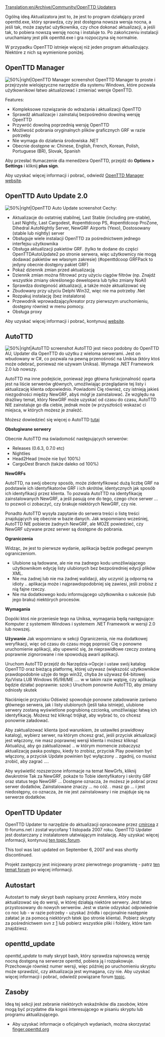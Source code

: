 [[Translation:en/Archive/Community/OpenTTD Updaters]]

Ogólną ideą Aktualizatora jest to, że jest to program działający przed openttd.exe, który sprawdza, czy jest dostępna nowsza wersja nocna, a jeśli tak, może zapytać użytkownika, czy chce dokonać aktualizacji, a jeśli tak, to pobiera nowszą wersję nocną i instaluje to. Po zakończeniu instalacji uruchamiany jest plik openttd.exe i gra rozpoczyna się normalnie.

W przypadku OpenTTD istnieje więcej niż jeden program aktualizujący. Niektóre z nich są wymienione poniżej.

== OpenTTD Manager ==
[[File:en/Archive/Community/Openttd manager 103.png|thumb|alt=OpenTTD Manager|50%|right|OpenTTD Manager screenshot]]
OpenTTD Manager to proste i przejrzyste wielojęzyczne narzędzie dla systemu Windows, które pozwala użytkownikowi łatwo aktualizować i zmieniać wersje OpenTTD.

Features:
* Kompleksowe rozwiązanie do wdrażania i aktualizacji OpenTTD
* Sprawdź aktualizacje i zainstaluj bezpośrednio dowolną wersję OpenTTD
* Przywróć dowolną poprzednią wersję OpenTTD
* Możliwość pobrania oryginalnych plików graficznych GRF w razie potrzeby
* Nie wymaga do działania środowiska .NET
* Obecnie dostępne w: Chinese, English, French, Korean, Polish, Portuguese (BR), Slovak, Spanish

Aby przesłać tłumaczenie dla menedżera OpenTTD, przejdź do '''Options > Settings''' i kliknij '''plus sign'''.

Aby uzyskać więcej informacji i pobrać, odwiedź [http://www.andreszsogon.com/openttd-manager/ OpenTTD Manager website].

== OpenTTD Auto Update 2.0 ==
[[File:en/Archive/Community/Ottd auto update 20a1.png|thumb|alt=OpenTTD Auto Update|50%|right|OpenTTD Auto Update screenshot]] 
Cechy:
* Aktualizacje do ostatniej stabilnej, Last Stable (including pre-stable), Last Nightly, Last Cargodest, #openttdcoop PS, #openttdcoop ProZone, Dihedral AutoNightly Server, NewGRF Airports (Yexo), Dostosowany (stable lub nightly) server
* Obsługuje wiele instalacji OpenTTD za pośrednictwem jednego interfejsu użytkownika
* Obsługa aktualizacji pakietów GRF. (tylko te dodane do części OpenTTDAutoUpdate2 po stronie serwera, więc użytkownicy nie mogą dodawać pakietów we własnym zakresie) (#openttdcoop GRFPack to jedyny obecnie dostępny pakiet GRF)
* Pokaż dziennik zmian przed aktualizacją
* Dziennik zmian można filtrować przy użyciu ciągów filtrów (np. Znajdź wszystkie zmiany określonego dewelopera lub tylko zmiany NoAI)
* Sprawdza dostępność aktualizacji, a także może aktualizować się
* Zbudowany przy użyciu Delphi Win32, więc nie ma potrzeby .Net
* Rozpakuj instalację (bez instalatora)
* Przewodnik wprowadzający/kreator przy pierwszym uruchomieniu, dostępny również w menu pomocy.
* Obsługa proxy

Aby uzyskać więcej informacji i pobrać, kontynuuj [http://ottdau.junctioneer.net/ website].

== AutoTTD ==
[[File:en/Archive/Community/Autottd.png|thumb|alt=AutoTTD|50%|right|AutoTTD screenshot]] 
AutoTTD jest nieco podobny do OpenTTD AU, Updater dla OpenTTD do użytku z wieloma serwerami. Jest on wbudowany w C#, co pozwala na pewną przenośność na Uniksa (który ktoś może odebrać, ponieważ nie używam Uniksa). Wymaga .NET Framework 2.0 lub nowszy.

AutoTTD ma inne podejście, ponieważ jego główna funkcjonalność oparta jest na liście serwerów głównych, umożliwiając przeglądanie tej listy i aktualizację klienta odpowiednio. Powiadomi Cię również, czy istnieją jakieś niezgodności między NewGRF, abyś mógł je zainstalować. Ze względu na drażliwy temat, który NewGRF może uzyskać od czasu do czasu, AutoTTD NIE zainstaluje go dla ciebie, jednak może (w przyszłości) wskazać ci miejsca, w których możesz je znaleźć.

Możesz dowiedzieć się więcej o AutoTTD [http://www.tt-forums.net/viewtopic.php?f=29&t=43252 tutaj]

'''Obsługiwane serwery'''

Obecnie AutoTTD ma świadomość następujących serwerów:
* Releases (0.6.3, 0.7.0 etc)
* Nightlies
* Head2Head (może nie być 100%)
* CargoDest Branch (także daleko od 100%)

'''NewGRFs'''

AutoTTD, na swój obecny sposób, może zidentyfikować dużą liczbę GRF na podstawie ich identyfikatorów GRF i ich skrótów, identycznych jak sposób ich identyfikacji przez klienta. To pozwala AutoTTD na identyfikację zainstalowanych NewGRF, a jeśli pasują one do tego, czego chce serwer ... to pozwoli ci zobaczyć, czy brakuje niektórych NewGRF, czy nie.

Ponadto AutoTTD wysyła zapytanie do serwera treści o listę treści znajdujących się obecnie w bazie danych. Jak wspomniano wcześniej, AutoTTD NIE pobierze żadnych NewGRF, ale MOŻE powiedzieć, czy NewGRF używane przez serwer są dostępne do pobrania.

'''Ograniczenia'''

Widząc, że jest to pierwsze wydanie, aplikacja będzie podlegać pewnym ograniczeniom.

* Ulubione są ładowane, ale nie ma żadnego kodu umożliwiającego użytkownikom edycję listy ulubionych bez bezpośredniej edycji plików XML.
* Nie ma żadnej lub nie ma żadnej walidacji, aby uczynić ją odporną na idioty .. aplikacja może i najprawdopodobniej się zawiesi, jeśli zrobisz z nią fajne rzeczy.
* Nie ma dodatkowego kodu informującego użytkownika o sukcesie (lub jego braku) niektórych procesów.

'''Wymagania'''

Dopóki ktoś nie przeniesie tego na Uniksa, wymagania będą następujące:
Komputer z systemem Windows i systemem .NET Framework w wersji 2.0 lub nowszej.

'''Używanie'''
Jak wspomniano w sekcji Ograniczenia, nie ma dodatkowej weryfikacji, więc od czasu do czasu mogę poprosić Cię o ponowne uruchomienie aplikacji, aby upewnić się, że nieprawidłowe rzeczy zostaną poprawnie zignorowane i nie spowodują awarii aplikacji.

Uruchom AutoTTD
przejdź do Narzędzia->Opcje i ustaw swój katalog OpenTTD oraz bieżącą platformę, której używasz (większość użytkowników prawdopodobnie użyje do tego win32, chyba że używasz 64-bitowej Xp/Vista LUB Windows 95/98/ME .... w w takim razie wątpię, czy aplikacja będzie działać poprawnie: szok:)
Uruchom ponownie AutoTTD, aby zmiany odniosły skutek

Naciśnięcie przycisku Odśwież spowoduje ponowne załadowanie zarówno głównego serwera, jak i listy ulubionych (jeśli taka istnieje), ulubione serwery zostaną wyświetlone pogrubioną czcionką, umożliwiając łatwą ich identyfikację. Możesz też kliknąć trójkąt, aby wybrać to, co chcesz ponownie załadować.

Aby zaktualizować klienta (pod warunkiem, że ustawiłeś prawidłowy katalog), wybierz serwer, na którym chcesz grać, jeśli przycisk aktualizacji jest włączony, nie masz poprawnej wersji klienta i możesz kliknąć Aktualizuj, aby go zaktualizować .. w którym momencie zobaczysz aktualizację paska postępu, kiedy to zrobisz, przycisk Play powinien być włączony, a przycisk Update powinien być wyłączony .. zgadnij, co musisz zrobić, aby zagrać ....

Aby wyświetlić rozszerzone informacje na temat NewGrfs, kliknij dwukrotnie Tak za NewGRF, pokaże to Tobie identyfikatory i skróty GRF oraz status tego NewGRF ... Dostępne oznacza, że ​​możesz je pobrać przez serwer dodatków, Zainstalowane znaczy ... no cóż. . masz go ... i jest niedostępny, co oznacza, że ​​nie jest zainstalowany i nie znajduje się na serwerze dodatków.

== OpenTTD Updater ==
OpenTTD Updater to narzędzie do aktualizacji opracowane przez [http://www.tt-forums.net/ucp.php?i=pm&mode=compose&action=quotepost&p=608777 cmircea] z tt-forums.net i został wycofany 1 listopada 2007 roku.
OpenTTD Updater jest dostarczany z instalatorem ułatwiającym instalację. Aby uzyskać więcej informacji, kontynuuj [http://www.tt-forums.net/viewtopic.php?p=608777 ten topic forum].

This tool was last updated on September 6, 2007 and was shortly discontinued.

Projekt zastępczy jest inicjowany przez pierwotnego programistę - patrz [http://www.tt-forums.net/viewtopic.php?p=809662#p809662 ten temat forum] po więcej informacji.

== Autostart ==
Autostart to mały skrypt bash napisany przez Ammlera, który może aktualizować się do wersji, w której działają niektóre serwery. Jest łatwo przystosowany do nowych serwerów. Jest w stanie odzyskać odpowiednie co noc lub - w razie potrzeby - uzyskać źródła i opcjonalnie następnie załatać je za pomocą niektórych łatek (po stronie klienta).
Pobierz skrypty za pośrednictwem svn z [http://svn.openttdcoop.org/tools/autostart] lub pobierz wszystkie pliki i foldery, które tam znajdziesz.

== openttd_update ==
''openttd_update'' to mały skrypt bash, który sprawdza najnowszą wersję nocną dostępną na serwerze openttd, pobiera ją i rozpakowuje. Przechowuje również numer wersji, więc później po uruchomieniu skryptu może sprawdzić, czy aktualizacja jest wymagana, czy nie.
Aby uzyskać więcej informacji i pobrać, odwiedź powiązane forum [http://www.tt-forums.net/viewtopic.php?f=29&t=49672 topic].

== Zasoby ==
Ideą tej sekcji jest zebranie niektórych wskaźników dla zasobów, które mogą być przydatne dla kogoś interesującego w pisaniu skryptu lub programu aktualizującego.

* Aby uzyskać informacje o oficjalnych wydaniach, można skorzystać [http://finger.openttd.org finger.openttd.org]
